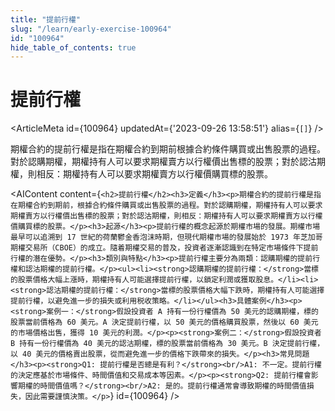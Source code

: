 ```yaml
---
title: "提前行權"
slug: "/learn/early-exercise-100964"
id: "100964"
hide_table_of_contents: true
---
```



# 提前行權

<ArticleMeta id={100964} updatedAt={'2023-09-26 13:58:51'} alias={`[]`} />
<div className='border-solid border-b border-t-0 my-4 border-[var(--ifm-color-gray-300)]' />

期權合約的提前行權是指在期權合約到期前根據合約條件購買或出售股票的過程。對於認購期權，期權持有人可以要求期權賣方以行權價出售標的股票；對於認沽期權，則相反：期權持有人可以要求期權賣方以行權價購買標的股票。

<AIContent content={`<h2>提前行權</h2><h3>定義</h3><p>期權合約的提前行權是指在期權合約到期前，根據合約條件購買或出售股票的過程。對於認購期權，期權持有人可以要求期權賣方以行權價出售標的股票；對於認沽期權，則相反：期權持有人可以要求期權賣方以行權價購買標的股票。</p><h3>起源</h3><p>提前行權的概念起源於期權市場的發展。期權市場最早可以追溯到 17 世紀的荷蘭鬱金香泡沫時期，但現代期權市場的發展始於 1973 年芝加哥期權交易所（CBOE）的成立。隨着期權交易的普及，投資者逐漸認識到在特定市場條件下提前行權的潛在優勢。</p><h3>類別與特點</h3><p>提前行權主要分為兩類：認購期權的提前行權和認沽期權的提前行權。</p><ul><li><strong>認購期權的提前行權：</strong>當標的股票價格大幅上漲時，期權持有人可能選擇提前行權，以鎖定利潤或獲取股息。</li><li><strong>認沽期權的提前行權：</strong>當標的股票價格大幅下跌時，期權持有人可能選擇提前行權，以避免進一步的損失或利用税收策略。</li></ul><h3>具體案例</h3><p><strong>案例一：</strong>假設投資者 A 持有一份行權價為 50 美元的認購期權，標的股票當前價格為 60 美元。A 決定提前行權，以 50 美元的價格購買股票，然後以 60 美元的市場價格出售，獲得 10 美元的利潤。</p><p><strong>案例二：</strong>假設投資者 B 持有一份行權價為 40 美元的認沽期權，標的股票當前價格為 30 美元。B 決定提前行權，以 40 美元的價格賣出股票，從而避免進一步的價格下跌帶來的損失。</p><h3>常見問題</h3><p><strong>Q1: 提前行權是否總是有利？</strong><br/>A1: 不一定。提前行權的決定應基於市場條件、時間價值和交易成本等因素。</p><p><strong>Q2: 提前行權會影響期權的時間價值嗎？</strong><br/>A2: 是的。提前行權通常會導致期權的時間價值損失，因此需要謹慎決策。</p>`} id={100964} />
